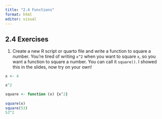 ```yaml
---
title: "2.4 Functions"
format: html
editor: visual
---
```


## 2.4 Exercises

1.  Create a new R script or quarto file and write a function to square a number. You’re tired of writing `x^2` when you want to square `x`, so you want a function to square a number. You can call it `square()`. I showed this in the slides, now try on your own!

```r
x <- 4

x^2

square <- function (x) {x^2}
	
square(x)
square(53)
53^2
```
